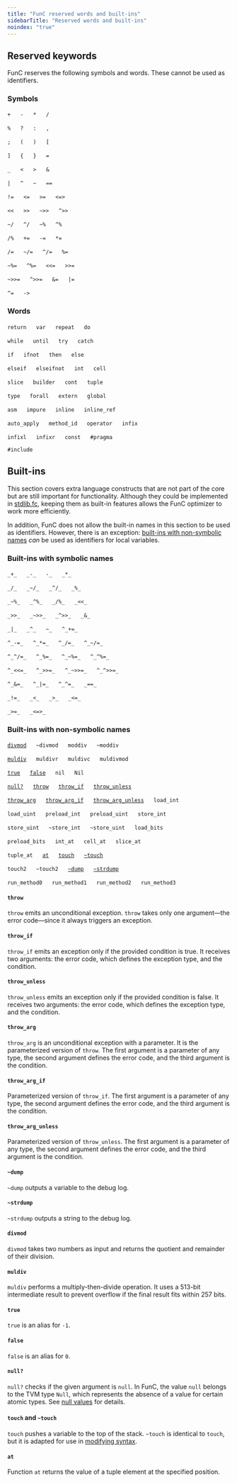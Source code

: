 ```yaml
---
title: "FunC reserved words and built-ins"
sidebarTitle: "Reserved words and built-ins"
noindex: "true"
---
```



## Reserved keywords

FunC reserves the following symbols and words. These cannot be used as identifiers.

### Symbols

`+` &emsp; `-` &emsp; `*` &emsp; `/`

`%` &emsp; `?` &emsp; `:` &emsp; `,`

`;` &emsp; `(` &emsp; `)` &emsp; `[`

`]` &emsp; `{` &emsp; `}` &emsp; `=`

`_` &emsp; `<` &emsp; `>` &emsp; `&`

`|` &emsp; `^` &emsp; `~` &emsp; `==`

`!=` &emsp; `<=` &emsp; `>=` &emsp; `<=>`

`<<` &emsp; `>>` &emsp; `~>>` &emsp; `^>>`

`~/` &emsp; `^/` &emsp; `~%` &emsp; `^%`

`/%` &emsp; `+=` &emsp; `-=` &emsp; `*=`

`/=` &emsp; `~/=` &emsp; `^/=` &emsp; `%=`

`~%=` &emsp; `^%=` &emsp; `<<=` &emsp; `>>=`

`~>>=` &emsp; `^>>=` &emsp; `&=` &emsp; `|=`

`^=` &emsp; `->`

### Words

`return` &emsp; `var` &emsp; `repeat` &emsp; `do`

`while` &emsp; `until` &emsp; `try` &emsp; `catch`

`if` &emsp; `ifnot` &emsp; `then` &emsp; `else`

`elseif` &emsp; `elseifnot` &emsp; `int` &emsp; `cell`

`slice` &emsp; `builder` &emsp; `cont` &emsp; `tuple`

`type` &emsp; `forall` &emsp; `extern` &emsp; `global`

`asm` &emsp; `impure` &emsp; `inline` &emsp; `inline_ref`

`auto_apply` &emsp; `method_id` &emsp; `operator` &emsp; `infix`

`infixl` &emsp; `infixr` &emsp; `const` &emsp; `#pragma`

`#include`

## Built-ins

This section covers extra language constructs that are not part of the core but are still important for functionality.
Although they could be implemented in [stdlib.fc](/languages/func/stdlib),
keeping them as built-in features allows the FunC optimizer to work more efficiently.

In addition, FunC does not allow the built-in names in this section to be used as identifiers.
However, there is an exception: [built-ins with non-symbolic names](#built-ins-with-non-symbolic-names)
*can* be used as identifiers for local variables.

### Built-ins with symbolic names

`_+_` &emsp; `_-_` &emsp; `-_` &emsp; `_*_`

`_/_` &emsp; `_~/_` &emsp; `_^/_` &emsp; `_%_`

`_~%_` &emsp; `_^%_` &emsp; `_/%_` &emsp; `_<<_`

`_>>_` &emsp; `_~>>_` &emsp; `_^>>_` &emsp; `_&_`

`_|_` &emsp; `_^_` &emsp; `~_` &emsp; `^_+=_`

`^_-=_` &emsp; `^_*=_` &emsp; `^_/=_` &emsp; `^_~/=_`

`^_^/=_` &emsp; `^_%=_` &emsp; `^_~%=_` &emsp; `^_^%=_`

`^_<<=_` &emsp; `^_>>=_` &emsp; `^_~>>=_` &emsp; `^_^>>=_`

`^_&=_` &emsp; `^_|=_` &emsp; `^_^=_` &emsp; `_==_`

`_!=_` &emsp; `_<_` &emsp; `_>_` &emsp; `_<=_`

`_>=_` &emsp; `_<=>_`

### Built-ins with non-symbolic names

[`divmod`](#divmod) &emsp; `~divmod` &emsp; `moddiv` &emsp; `~moddiv`

[`muldiv`](#muldiv) &emsp; `muldivr` &emsp; `muldivc` &emsp; `muldivmod`

[`true`](#true) &emsp; [`false`](#false) &emsp; `nil` &emsp; `Nil`

[`null?`](#null%3F) &emsp; [`throw`](#throw) &emsp; [`throw_if`](#throw-if) &emsp; [`throw_unless`](#throw-unless)

[`throw_arg`](#throw-arg) &emsp; [`throw_arg_if`](#throw-arg-if) &emsp; [`throw_arg_unless`](#throw-arg-unless) &emsp; `load_int`

`load_uint` &emsp; `preload_int` &emsp; `preload_uint` &emsp; `store_int`

`store_uint` &emsp; `~store_int` &emsp; `~store_uint` &emsp; `load_bits`

`preload_bits` &emsp; `int_at` &emsp; `cell_at` &emsp; `slice_at`

`tuple_at` &emsp; [`at`](#at) &emsp; [`touch`](#touch-and-touch) &emsp; [`~touch`](#touch-and-touch)

`touch2` &emsp; `~touch2` &emsp; [`~dump`](#dump) &emsp; [`~strdump`](#strdump)

`run_method0` &emsp; `run_method1` &emsp; `run_method2` &emsp; `run_method3`

#### `throw`

`throw` emits an unconditional exception. `throw` takes only one argument—the error code—since it always triggers an exception.

#### `throw_if`

`throw_if` emits an exception only if the provided condition is true. It receives two arguments: the error code, which defines the exception type, and
the condition.

#### `throw_unless`

`throw_unless` emits an exception only if the provided condition is false. It receives two arguments: the error code, which defines the exception type, and
the condition.

#### `throw_arg`

`throw_arg` is an unconditional exception with a parameter. It is the parameterized version of `throw`.
The first argument is a parameter of any type, the second argument defines the error code, and the third argument is the condition.

#### `throw_arg_if`

Parameterized version of `throw_if`.
The first argument is a parameter of any type, the second argument defines the error code, and the third argument is the condition.

#### `throw_arg_unless`

Parameterized version of `throw_unless`.
The first argument is a parameter of any type, the second argument defines the error code, and the third argument is the condition.

#### `~dump`

`~dump` outputs a variable to the debug log.

#### `~strdump`

`~strdump` outputs a string to the debug log.

#### `divmod`

`divmod` takes two numbers as input and returns the quotient and remainder of their division.

#### `muldiv`

`muldiv` performs a multiply-then-divide operation.
It uses a 513-bit intermediate result to prevent overflow if the final result fits within 257 bits.

#### `true`

`true` is an alias for `-1`.

#### `false`

`false` is an alias for `0`.

#### `null?`

`null?` checks if the given argument is `null`. In FunC, the value `null` belongs to the TVM type `Null`, which represents the absence of a value for certain atomic types.
See [null values](/languages/func/types#null-values) for details.

#### `touch` and `~touch`

`touch` pushes a variable to the top of the stack. `~touch` is identical to `touch`, but it is adapted for use in [modifying syntax](/languages/func/functions#modifying-methods).

#### `at`

Function `at` returns the value of a tuple element at the specified position.
